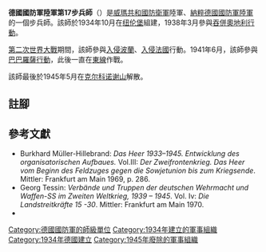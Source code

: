 {{Infobox military unit
| unit_name=德國國防軍陸軍第17步兵師
| image=17th Infanterie Division Logo.svg
| image_size = 150
| caption=
| dates=1934年10月1日至1945年5月8日
| country={{flag|Nazi Germany}}
| branch=[[納粹德國陸軍|陸軍]]
| type=[[步兵|步兵]]
| role=
| size=[[师_(军队)|師]]
}}

'''德國國防軍陸軍第17步兵師'''（{{lang-de|'''17. Infanterie-Division'''}}）是[[威瑪共和國|威瑪共和國]][[國家防衛軍|防衛軍]]陸軍、[[納粹德國|納粹德國]][[德國國防軍|國防軍]][[納粹德國陸軍|陸軍]]的一個步兵師。該師於1934年10月在[[纽伦堡|纽伦堡]]組建{{cfn|Mitcham|y=2007}}，1938年3月參與[[德奧合併|吞併奧地利行動]]。

[[第二次世界大戰|第二次世界大戰]]期間，該師參與[[波蘭戰役|入侵波蘭]]、[[法國戰役|入侵法國]]行動。1941年6月，該師參與[[巴巴羅薩行動|巴巴羅薩行動]]，此後一直在[[苏德战争|東線]]作戰。

該師最後於1945年5月在[[克尔科诺谢山|克尔科诺谢山]]解散。

== 註腳 ==
{{reflist}}

== 參考文獻 ==
* Burkhard Müller-Hillebrand: ''Das Heer 1933–1945. Entwicklung des organisatorischen Aufbaues.''  Vol.III: ''Der Zweifrontenkrieg. Das Heer vom Beginn des Feldzuges gegen die Sowjetunion bis zum Kriegsende''. Mittler: Frankfurt am Main 1969, p. 286.
* Georg Tessin: ''Verbände und Truppen der  deutschen Wehrmacht und Waffen-SS im Zweiten Weltkrieg, 1939 – 1945''. Vol. Iv: ''Die Landstreitkräfte 15 -30''.  Mittler: Frankfurt am Main 1970.
* {{Cite book|last=Mitcham |first=Samuel W., Jr.|author-link=Samuel W. Mitcham|title=German Order of Battle, Volume One: 1st – 290th Infantry Divisions in WWII|year=2007|publisher=Stackpole Books|location=PA; United States of America|isbn=978-0-8117-3416-5|ref={{sfnRef|Mitcham|y=2007}}}}

{{德國國防軍陸軍的步兵師}}

[[Category:德國國防軍的師級單位|Category:德國國防軍的師級單位]]
[[Category:1934年建立的軍事組織|Category:1934年建立的軍事組織]]
[[Category:1934年德國建立|Category:1934年德國建立]]
[[Category:1945年廢除的軍事組織|Category:1945年廢除的軍事組織]]


{{mil-stub}}